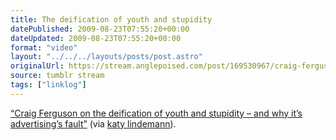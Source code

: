 ```yaml
---
title: The deification of youth and stupidity
datePublished: 2009-08-23T07:55:20+00:00
dateUpdated: 2009-08-23T07:55:20+00:00
format: "video"
layout: "../../../layouts/posts/post.astro"
originalUrl: https://stream.anglepoised.com/post/169530967/craig-ferguson-on-the-deification-of-youth-and
source: tumblr stream
tags: ["linklog"]
---
```



<YouTube id="https://www.youtube.com/watch?v=xFQkMAPVoIo" />

[&ldquo;Craig Ferguson on the deification of youth and stupidity – and why it’s advertising’s fault&rdquo;][1] (via [katy lindemann][2]).

[1]: https://www.youtube.com/watch?v=xFQkMAPVoIo
[2]: http://www.katylindemann.com/2009/08/22/why-everything-sucks/
